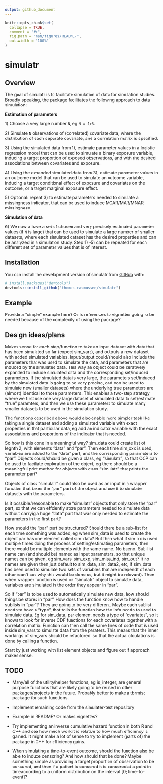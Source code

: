 ```yaml
---
output: github_document
---
```


<!-- README.md is generated from README.Rmd. Please edit that file -->

```r
knitr::opts_chunk$set(
  collapse = TRUE,
  comment = "#>",
  fig.path = "man/figures/README-",
  out.width = "100%"
)
```

# simulatr

<!-- badges: start -->

<!-- badges: end -->

## Overview

The goal of simulatr is to facilitate simulation of data for simulation studies. Broadly speaking, the package facilitates the following approach to data simulation:

**Estimation of parameters**

1\) Choose a very large number `N`, eg `N = 1e6`.

2\) Simulate `N` observations of (correlated) covariate data, where the distribution of each separate covariate, and a correlation matrix is specified.

3\) Using the simulated data from 1), estimate parameter values in a logistic regression model that can be used to simulate a binary exposure variable, inducing a target proportion of exposed observations, and with the desired associations between covariates and exposure.

4\) Using the expanded simulated data from 3), estimate parameter values in an outcome model that can be used to simulate an outcome variable, inducing a target conditional effect of exposure and covariates on the outcome, or a target marginal exposure effect.

5\) Optional: repeat 3) to estimate parameters needed to simulate a missingness indicator, that can be used to induce MCAR/MAR/MNAR missingness.

**Simulation of data**

6\) We now a have a set of chosen and very precisely estimated parameter values (if `N` is large) that can be used to simulate a large number of smaller datasets, where each simulated dataset has the desired properties and can be analyzed in a simulation study. Step 1) -5) can be repeated for each different set of parameter values that is of interest.

## Installation

You can install the development version of simulatr from [GitHub](https://github.com/) with:

``` r
# install.packages("devtools")
devtools::install_github("thomas-rasmussen/simulatr")
```

## Example

Provide a "simple" example here? Or is references to vignettes going to be needed because of the complexity of using the package?


## Design ideas/plans

Makes sense for each step/function to take an input dataset with data that has
been simulated so far (expect sim_vars), and outputs a new dataset with added simulated variables. Input/output could/should also include the parameters that 
was used to simulate the data, and parameters that are induced by the simulated data. This way an object could be iteratively expanded to include simulated data and the corresponding set/induced parameters. If the simulated data is very large, the parameters set/induced by the simulated data is going to be very precise, and can be used to simulate new (smaller datasets) where the underlying true parameters are (almost) identical to those parameters. This enables a two-step strategy where we first use one very large dataset of simulated data to set/estimate "true" paramters, and then we use these parameters to simulate many smaller datasets to be
used in the simulation study.

The functions described above would also enable more simpler task like taking
a single dataset and adding a simulated variable with exact properties in that
particular data, eg add an indicator variable with the exact associations and proportions of the indicator that is needed.

So how is this done in a meaningful way? sim_data could create list of legnth 2,
with elements "data" and "par". Then each time sim_xxx is used, variables are
added to the "data" part, and the corresponding parameters to "par". Objects 
could/should be given a class, eg "simulatr", so that OOP can be used to 
faciliate exploration of the object, eg there should be a meaningful print method
for objects with class "simulatr" that prints the parameter part?

Objects of class "simulatr" could also be used as an input in a wrapper function
that takes the "par" part of the object and use it to simulate datasets with
the parameters.

Is it possible/reasonable to make "simulatr" objects that only store the "par" part, so that we can effciently store parameters needed to simulate data without carryig a huge "data" part that was only needed to estimate the parameters in the first part?

How should the "par" part be structured? Should there be a sub-list for each
time something was added, eg when sim_data is used to create the object par has
one element called sim_data? But then what if sim_xx is used multiple times
doing the process of setting/estimating parameters, then there would be multiple
elements with the same name. No bueno. Sub-list name can (and should be) named
as input parameters, so that unique names can be given, eg sim_vars, sim_exp,
sim_miss_ind, sim_out? If no names are given then just default to sim_data,
sim_data2, etc, if sim_data has been used to simulate two sets of variables that
are independt of each other (can't see why this would be done so, but it might
be relevant). Then when wrapper function is used on "simulatr" object to simulate
data, variables are simulated in the order they appear in "par".

So if "par" is to be used to automatically simulate new data, how should things
be stores in "par". How does the function know how to handle sublists in "par"? They are going to be very different. Maybe each sublist needs to have a "type", that tells the function how the info needs to used to simulate data. Eg for sim_data, par element needs a type of "ovariates", so it knows to look for 
inverse CDF functions for each covariates together with a correlation matrix.
Function can then call the same lines of code that is used inside sim_vars to simulate data from the paraters. This means that the inner workings of sim_vars
should be refactored, so that the actual clculations is done by calling a function.

Start by just working with list element objects and figure out if approach makes sense.

## TODO

- Many/all of the utility/helper functions, eg is_integer, are general purpose 
functions that are likely going to be reused in other packages/projects in the 
future. Probably better to make a tbrmisc package for such functions.

- Implement remaining code from the simulater-test repository

- Example in README? Or makes vignettes?

-   Try implementing an inverse cumulative hazard function in both R and C++ and see how much work it is relative to how much efficiency is gained. It might make a lot of sense to try to implement (parts of) the package in C++ for efficiency gains.

-   When simulating a time-to-event outcome, should the function also be able to induce censoring? And how should that be done? Maybe something simple as providing a target proportion of observation to be censured, and then if a patient is censored it is censored at a point in timeaccording to a uniform distribution on the interval [0; time-to-event]?
